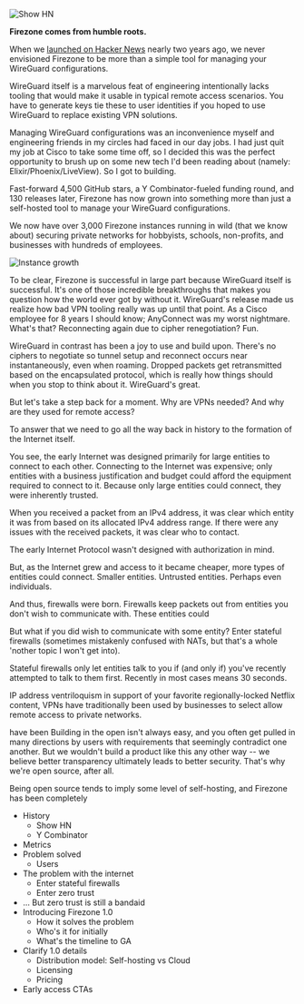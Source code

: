 
<Image
  src="/images/nostalgia-show-hn.png"
  alt="Show HN"
  width={1412}
  height={168}
  className="shadow"
/>

**Firezone comes from humble roots.**

When we [launched on Hacker News](https://news.ycombinator.com/item?id=28683231)
nearly two years ago, we never envisioned Firezone to be more than a simple tool
for managing your WireGuard configurations.

WireGuard itself is a marvelous feat of engineering intentionally lacks tooling
that would make it usable in typical remote access scenarios. You have to
generate keys tie these to user identities if you hoped to use WireGuard to
replace existing VPN solutions.

Managing WireGuard configurations was an inconvenience myself and engineering
friends in my circles had faced in our day jobs. I had just quit my job at Cisco
to take some time off, so I decided this was the perfect opportunity to brush up
on some new tech I'd been reading about (namely: Elixir/Phoenix/LiveView). So I
got to building.

Fast-forward 4,500 GitHub stars, a Y Combinator-fueled funding round, and 130
releases later, Firezone has now grown into something more than just a
self-hosted tool to manage your WireGuard configurations.

We now have over 3,000 Firezone instances running in wild (that we know about)
securing private networks for hobbyists, schools, non-profits, and businesses
with hundreds of employees.

![Instance growth]()

To be clear, Firezone is successful in large part because WireGuard itself is
successful. It's one of those incredible breakthroughs that makes you question
how the world ever got by without it. WireGuard's release made us realize how
bad VPN tooling really was up until that point. As a Cisco employee for 8 years
I should know; AnyConnect was my worst nightmare. What's that? Reconnecting
again due to cipher renegotiation? Fun.

WireGuard in contrast has been a joy to use and build upon. There's no ciphers
to negotiate so tunnel setup and reconnect occurs near instantaneously, even
when roaming. Dropped packets get retransmitted based on the encapsulated
protocol, which is really how things should when you stop to think about it.
WireGuard's great.

But let's take a step back for a moment. Why are VPNs needed? And why are they
used for remote access?

To answer that we need to go all the way back in history to the formation of the
Internet itself.

You see, the early Internet was designed primarily for large entities to connect
to each other. Connecting to the Internet was expensive; only entities with a
business justification and budget could afford the equipment required to connect
to it. Because only large entities could connect, they were inherently trusted.

When you received a packet from an IPv4 address, it was clear which entity it
was from based on its allocated IPv4 address range. If there were any issues
with the received packets, it was clear who to contact.

The early Internet Protocol wasn't designed with authorization in mind.

But, as the Internet grew and access to it became cheaper, more types of
entities could connect. Smaller entities. Untrusted entities. Perhaps even
individuals.

And thus, firewalls were born. Firewalls keep packets out from entities you
don't wish to communicate with. These entities could

But what if you did wish to communicate with some entity? Enter stateful
firewalls (sometimes mistakenly confused with NATs, but that's a whole 'nother
topic I won't get into).

Stateful firewalls only let entities talk to you if (and only if) you've
recently attempted to talk to them first. Recently in most cases means 30
seconds.

IP address ventriloquism in support of your favorite regionally-locked Netflix
content, VPNs have traditionally been used by businesses to select allow remote
access to private networks.

have been Building in the open isn't always easy, and you often get pulled in
many directions by users with requirements that seemingly contradict one
another. But we wouldn't build a product like this any other way -- we believe
better transparency ultimately leads to better security. That's why we're open
source, after all.

Being open source tends to imply some level of self-hosting, and Firezone has
been completely

- History
  - Show HN
  - Y Combinator
- Metrics
- Problem solved
  - Users
- The problem with the internet
  - Enter stateful firewalls
  - Enter zero trust
- ... But zero trust is still a bandaid
- Introducing Firezone 1.0
  - How it solves the problem
  - Who's it for initially
  - What's the timeline to GA
- Clarify 1.0 details
  - Distribution model: Self-hosting vs Cloud
  - Licensing
  - Pricing
- Early access CTAs
